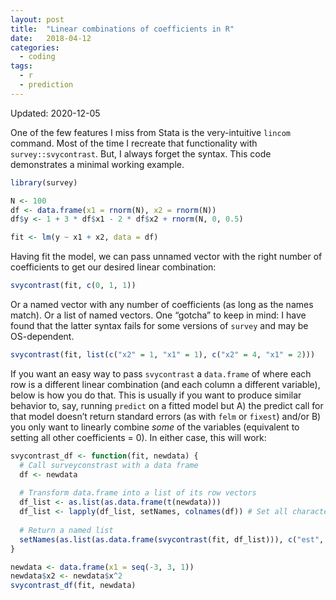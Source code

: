 ```yaml
---
layout: post
title:  "Linear combinations of coefficients in R"
date:   2018-04-12
categories: 
  - coding
tags: 
  - r
  - prediction
---
```


Updated: 2020-12-05

One of the few features I miss from Stata is the very-intuitive `lincom` command. Most of the time I recreate that functionality with `survey::svycontrast`. But, I always forget the syntax. This code demonstrates a minimal working example. 

```r
library(survey)

N <- 100
df <- data.frame(x1 = rnorm(N), x2 = rnorm(N))
df$y <- 1 + 3 * df$x1 - 2 * df$x2 + rnorm(N, 0, 0.5)

fit <- lm(y ~ x1 + x2, data = df)
```

Having fit the model, we can pass unnamed vector with the right number of coefficients to get our desired linear combination:

```r
svycontrast(fit, c(0, 1, 1))
```

Or a named vector with any number of coefficients (as long as the names match). Or a list of named vectors. One "gotcha" to keep in mind: I have found that the latter syntax fails for some versions of `survey` and may be OS-dependent. 

```r
svycontrast(fit, list(c("x2" = 1, "x1" = 1), c("x2" = 4, "x1" = 2)))
```

If you want an easy way to pass `svycontrast` a `data.frame` of where each row is a different linear combination (and each column a different variable), below is how you do that. This is usually if you want to produce similar behavior to, say, running `predict` on a fitted model but A) the predict call for that model doesn't return standard errors (as with `felm` or `fixest`) and/or B) you only want to linearly combine *some* of the variables (equivalent to setting all other coefficients = 0). In either case, this will work:

```r
svycontrast_df <- function(fit, newdata) {
  # Call surveyconstrast with a data frame 
  df <- newdata
  
  # Transform data.frame into a list of its row vectors
  df_list <- as.list(as.data.frame(t(newdata))) 
  df_list <- lapply(df_list, setNames, colnames(df)) # Set all character vector names inside list
  
  # Return a named list
  setNames(as.list(as.data.frame(svycontrast(fit, df_list))), c("est", "se"))
}

newdata <- data.frame(x1 = seq(-3, 3, 1))
newdata$x2 <- newdata$x^2
svycontrast_df(fit, newdata)
```



